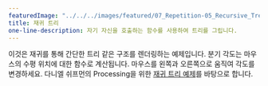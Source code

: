 ---
featuredImage: "../../../images/featured/07_Repetition-05_Recursive_Tree-thumbnail.png"
title: 재귀 트리
one-line-description: 자기 자신을 호출하는 함수를 사용하여 트리를 그립니다.
---

이것은 재귀를 통해 간단한 트리 같은 구조를 렌더링하는 예제입니다.
분기 각도는 마우스의 수평 위치에 대한 함수로 계산됩니다. 마우스를 왼쪽과 오른쪽으로 움직여 각도를 변경하세요. 다니엘 쉬프먼의 Processing을 위한 <a href="https://processing.org/examples/tree.html">재귀 트리 예제</a>를 바탕으로 합니다.
